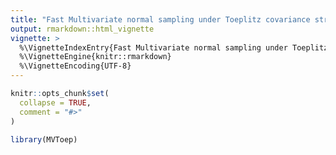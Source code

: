 ```yaml
---
title: "Fast Multivariate normal sampling under Toeplitz covariance structure"
output: rmarkdown::html_vignette
vignette: >
  %\VignetteIndexEntry{Fast Multivariate normal sampling under Toeplitz covariance structure}
  %\VignetteEngine{knitr::rmarkdown}
  %\VignetteEncoding{UTF-8}
---
```


```r
knitr::opts_chunk$set(
  collapse = TRUE,
  comment = "#>"
)
```

```r
library(MVToep)
```
